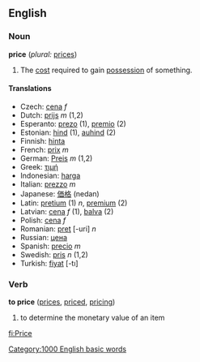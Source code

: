 ==English==

===Noun===
'''price'''  (''plural:'' [[prices]])
#The [[cost]] required to gain [[possession]] of something.

====Translations====
*Czech: [[cena]] ''f''
*Dutch: [[prijs]] ''m'' (1,2)
*Esperanto: [[prezo]] (1), [[premio]] (2)
*Estonian: [[hind]] (1), [[auhind]] (2)
*Finnish: [[hinta]]
*French: [[prix]] ''m''
*German: [[Preis]] ''m'' (1,2)
*Greek: [[τιμή]]
*Indonesian: [[harga]]
*Italian: [[prezzo]] ''m''
*Japanese: [[価格]] (nedan)
*Latin: [[pretium]] (1) ''n'', [[premium]] (2)
*Latvian: [[cena]] ''f'' (1), [[balva]] (2)
*Polish: [[cena]] ''f''
*Romanian: [[preţ]] [-uri] ''n''
*Russian: [[цена]]
*Spanish: [[precio]] ''m''
*Swedish: [[pris]] ''n'' (1,2)
*Turkish: [[fiyat]] [-tı]

===Verb===
'''to price'''  ([[prices]], [[priced]], [[pricing]])
# to determine the monetary value of an item
[[Category:1000 English basic words]]

[[fi:Price]]